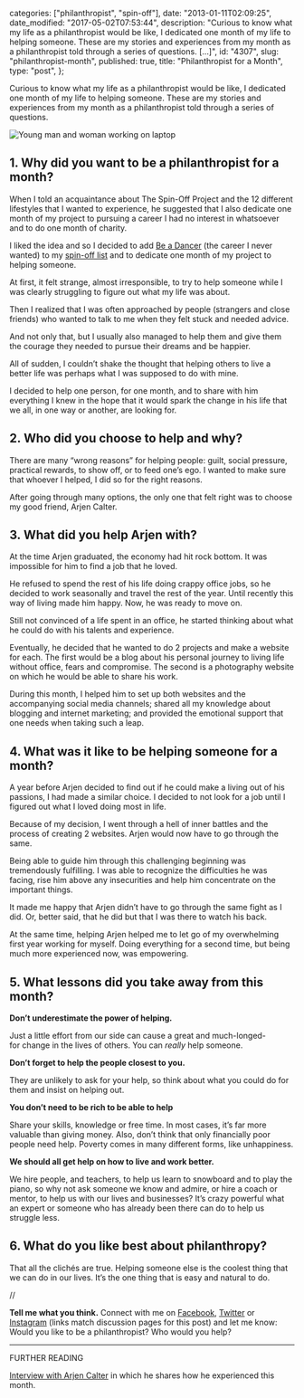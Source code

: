 
  categories: ["philanthropist", "spin-off"],
  date: "2013-01-11T02:09:25",
  date_modified: "2017-05-02T07:53:44",
  description:
    "Curious to know what my life as a philanthropist would be like, I dedicated one month of my life to helping someone. These are my stories and experiences from my month as a philanthropist told through a series of questions. […]",
  id: "4307",
  slug: "philanthropist-month",
  published: true,
  title: "Philanthropist for a Month",
  type: "post",
};


Curious to know what my life as a philanthropist would be like, I dedicated one month of my life to helping someone. These are my stories and experiences from my month as a philanthropist told through a series of questions.

![Young man and woman working on laptop](/pages/tsop/posts/philanthropist-month/laptops-globe-table_1b.png)

## 1. Why did you want to be a philanthropist for a month?

When I told an acquaintance about The Spin-Off Project and the 12 different lifestyles that I wanted to experience, he suggested that I also dedicate one month of my project to pursuing a career I had no interest in whatsoever and to do one month of charity.

I liked the idea and so I decided to add [Be a Dancer](/tsop/posts/dancer-month/) (the career I never wanted) to my [spin-off list](/tsop/posts/about#my-spin-off-list) and to dedicate one month of my project to helping someone.

At first, it felt strange, almost irresponsible, to try to help someone while I was clearly struggling to figure out what my life was about.

Then I realized that I was often approached by people (strangers and close friends) who wanted to talk to me when they felt stuck and needed advice.

And not only that, but I usually also managed to help them and give them the courage they needed to pursue their dreams and be happier.

All of sudden, I couldn’t shake the thought that helping others to live a better life was perhaps what I was supposed to do with mine.

I decided to help one person, for one month, and to share with him everything I knew in the hope that it would spark the change in his life that we all, in one way or another, are looking for.

## 2. Who did you choose to help and why?

There are many “wrong reasons” for helping people: guilt, social pressure, practical rewards, to show off, or to feed one’s ego. I wanted to make sure that whoever I helped, I did so for the right reasons.

After going through many options, the only one that felt right was to choose my good friend, Arjen Calter.

## 3. What did you help Arjen with?

At the time Arjen graduated, the economy had hit rock bottom. It was impossible for him to find a job that he loved.

He refused to spend the rest of his life doing crappy office jobs, so he decided to work seasonally and travel the rest of the year. Until recently this way of living made him happy. Now, he was ready to move on.

Still not convinced of a life spent in an office, he started thinking about what he could do with his talents and experience.

Eventually, he decided that he wanted to do 2 projects and make a website for each. The first would be a blog about his personal journey to living life without office, fears and compromise. The second is a photography website on which he would be able to share his work.

During this month, I helped him to set up both websites and the accompanying social media channels; shared all my knowledge about blogging and internet marketing; and provided the emotional support that one needs when taking such a leap.

## 4. What was it like to be helping someone for a month?

A year before Arjen decided to find out if he could make a living out of his passions, I had made a similar choice. I decided to not look for a job until I figured out what I loved doing most in life.

Because of my decision, I went through a hell of inner battles and the process of creating 2 websites. Arjen would now have to go through the same.

Being able to guide him through this challenging beginning was tremendously fulfilling. I was able to recognize the difficulties he was facing, rise him above any insecurities and help him concentrate on the important things.

It made me happy that Arjen didn’t have to go through the same fight as I did. Or, better said, that he did but that I was there to watch his back.

At the same time, helping Arjen helped me to let go of my overwhelming first year working for myself. Doing everything for a second time, but being much more experienced now, was empowering.

## 5. What lessons did you take away from this month?

**Don’t underestimate the power of helping.**

Just a little effort from our side can cause a great and much-longed-for change in the lives of others. You can _really_ help someone.

**Don’t forget to help the people closest to you.**

They are unlikely to ask for your help, so think about what you could do for them and insist on helping out.

**You don’t need to be rich to be able to help**

Share your skills, knowledge or free time. In most cases, it’s far more valuable than giving money. Also, don’t think that only financially poor people need help. Poverty comes in many different forms, like unhappiness.

**We should all get help on how to live and work better.**

We hire people, and teachers, to help us learn to snowboard and to play the piano, so why not ask someone we know and admire, or hire a coach or mentor, to help us with our lives and businesses? It’s crazy powerful what an expert or someone who has already been there can do to help us struggle less.

## 6. What do you like best about philanthropy?

That all the clichés are true. Helping someone else is the coolest thing that we can do in our lives. It’s the one thing that is easy and natural to do.

//

**Tell me what you think.** Connect with me on [Facebook](https://www.facebook.com/thespinoffproject/photos/pb.443190319046192.-2207520000.1414425629./836156086416278/), [Twitter](https://twitter.com/mirhamasala/status/526763455261732865) or [Instagram](http://instagram.com/p/vVmxN7kyAX/) (links match discussion pages for this post) and let me know: Would you like to be a philanthropist? Who would you help?

---

FURTHER READING

[Interview with Arjen Calter](/tsop/posts/arjen-calter-feedback) in which he shares how he experienced this month.
